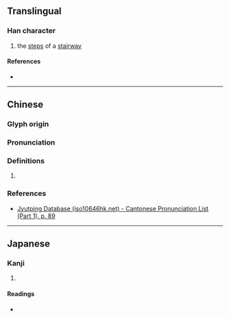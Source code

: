 {{character info}}
==Translingual==

===Han character===
{{Han char|rn=32|rad=土|as=11|sn=14|four=|canj=GIHF|ids=⿰土戚}}

# the [[step]]s of a [[stairway]]

====References====
* {{Han ref|kx=0237.180|dkj=05410|dj=0475.240|hdz=10478.130|uh=5884|ud=22660}}

----

==Chinese==
{{zh-forms}}

===Glyph origin===
{{Han etym}}

===Pronunciation===
{{zh-pron
|m=qī
|c=cak1
|mc=y
|oc=y
|cat=
}}

===Definitions===
{{zh-hanzi}}

# {{rfdef|zh|sort=土11}}

===References===
* [http://www.iso10646hk.net/jp/document/download.jsp Jyutping Database (iso10646hk.net) - Cantonese Pronunciation List (Part 1), p. 89]

----

==Japanese==

===Kanji===
{{ja-kanji|grade=|rs=土11}}

# {{rfdef|ja|sort=土11}}

====Readings====
* {{ja-readings|on=[[そく]] (soku)|kun=[[きだ]] (kida)}}